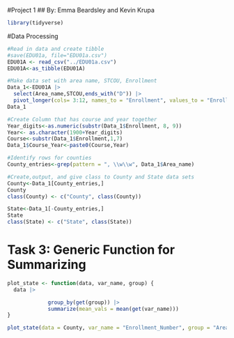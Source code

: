 #Project 1
## By: Emma Beardsley and Kevin Krupa

```r
library(tidyverse)
```

#Data Processing
```r
#Read in data and create tibble
#save(EDU01a, file="EDU01a.csv")
EDU01A <- read_csv("../EDU01a.csv")
EDU01A<-as_tibble(EDU01A) 

#Make data set with area name, STCOU, Enrollment
Data_1<-EDU01A |>
  select(Area_name,STCOU,ends_with("D")) |>
  pivot_longer(cols= 3:12, names_to = "Enrollment", values_to = "Enrollment_Number") 
Data_1

#Create Column that has course and year together
Year_digits<-as.numeric(substr(Data_1$Enrollment, 8, 9))
Year<- as.character(1900+Year_digits)
Course<-substr(Data_1$Enrollment,1,7)
Data_1$Course_Year<-paste0(Course,Year)

#Identify rows for counties
County_entries<-grep(pattern = ", \\w\\w", Data_1$Area_name)

#Create,output, and give class to County and State data sets
County<-Data_1[County_entries,]
County
class(County) <- c("County", class(County))

State<-Data_1[-County_entries,]
State
class(State) <- c("State", class(State))
```

# Task 3: Generic Function for Summarizing
```r
plot_state <- function(data, var_name, group) {
  data |>

             group_by(get(group)) |>
             summarize(mean_vals = mean(get(var_name)))
}

plot_state(data = County, var_name = "Enrollment_Number", group = "Area_name")

```